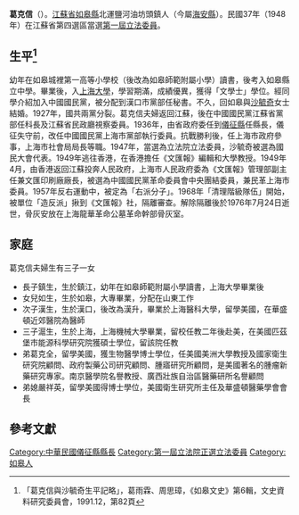{{Infobox Officeholder
|姓名=葛克信
|圖像=
|圖像大小=200px
|圖像說明=  
|字    = 
|號    = 
|別名    = 
|出生名 = 
|出生日期 = 光緒三十一年十二月十日〔1906年1月4日〕
|出生地點 = 
|逝世日期 = {{dda|1976|7|24|1906|1|4}}
|逝世地點 = 
|死因    = 
|墓地    = 
|墓地座標 = 
|籍貫    = [[江蘇省|江蘇省]][[如皋縣|如皋縣]]
|政黨    = 
|其他政黨 = 
|parents  = 葛德璋
|配偶  =[[沙毓奇|沙毓奇]]〔如皋縣國大代表〕
|伴侶    = 
|relatives  =  
|children  =  
|母校    = 
|著作    = 
|簽名    = 
|腳註    = 
|past    = 
}}
'''葛克信'''（{{bd|1906年|1月4日|1976年|7月24日}}）。[[江蘇省|江蘇省]][[如皋縣|如皋縣]]北運鹽河油坊頭鎮人（今屬[[海安縣|海安縣]]）。民國37年（1948年）在江蘇省第四選區當選[[第一屆立法委員|第一屆立法委員]]。

== 生平<ref>「葛克信與沙毓奇生平記略」，葛雨霖、周思璋，《如皋文史》第6輯，文史資料研究委員會，1991.12，第82頁</ref> ==
幼年在如皋城裡第一高等小學校（後改為如皋師範附屬小學）讀書，後考入如皋縣立中學。畢業後，入[[上海大學|上海大學]]，學習期滿，成績優異，獲得「文學士」學位。經同學介紹加入中國國民黨，被分配到漢口市黨部任秘書。不久，回如皋與[[沙毓奇|沙毓奇]]女士結婚。1927年，國共兩黨分裂。葛克信夫婦返回江蘇，後在中國國民黨江蘇省黨部任科長及江蘇省民政廳視察委員。1936年，由省政府委任到[[儀征縣|儀征縣]]任縣長，儀征失守前，改任中國國民黨上海市黨部執行委員。抗戰勝利後，任上海市政府參事，上海市社會局局長等職。1947年，當選為立法院立法委員，沙毓奇被選為國民大會代表。1949年逃往香港，在香港擔任《文匯報》編輯和大學教授。1949年4月，由香港返回江蘇投奔人民政府，上海市人民政府委為《文匯報》管理部副主任兼文匯印刷廠廠長，被選為中國國民黨革命委員會中央團結委員，兼民革上海市委員。1957年反右運動中，被定為「右派分子」。1968年「清理階級隊伍」開始，被單位「造反派」揪到《文匯報》社，隔離審查。解除隔離後於1976年7月24日逝世，骨灰安放在上海龍華革命公墓革命幹部骨灰室。

== 家庭 ==
葛克信夫婦生有三子一女
* 長子鎮生，生於鎮江，幼年在如皋師範附屬小學讀書，上海大學畢業後
* 女兒如生，生於如皋，大專畢業，分配在山東工作
* 次子漢生，生於漢口，後改為漢升，畢業於上海醫科大學，留學美國，在華盛頓近郊醫院為醫師
* 三子滬生，生於上海，上海機械大學畢業，留校任教二年後赴美，在美國匹茲堡市能源科學研究院獲碩士學位，留該院任教
* 弟葛克全，留學美國，獲生物醫學博士學位，任美國美洲大學教授及國家衛生研究院顧問、政府製藥公司研究顧問、腫寤研究所顧問，是美國著名的腫瘤新藥研究專家。南京醫學院名譽教授、廣西壯族自治區醫藥研所名譽顧問
* 弟媳嚴祥英，留學美國得博士學位，美國衛生研究所主任及華盛頓醫藥學會會長

== 參考文獻 ==
{{reflist}}
{{中華民國第一屆立法委員}}
{{1949年聲明脫離國民黨政治人物名單}}
[[Category:中華民國儀征縣縣長|Category:中華民國儀征縣縣長]]
[[Category:第一屆立法院正選立法委員|Category:第一屆立法院正選立法委員]]
[[Category:如皋人|Category:如皋人]]